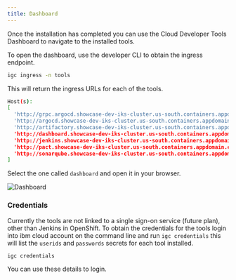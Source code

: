 ```yaml
---
title: Dashboard
---
```


Once the installation has completed you can use the Cloud Developer Tools Dashboard to navigate to the installed tools.

To open the dashboard,  use the developer CLI to obtain the ingress endpoint.

```bash
igc ingress -n tools
```

This will return the ingress URLs for each of the tools.

```bash
Host(s):
[
  'http://grpc.argocd.showcase-dev-iks-cluster.us-south.containers.appdomain.cloud',
  'http://argocd.showcase-dev-iks-cluster.us-south.containers.appdomain.cloud',
  'http://artifactory.showcase-dev-iks-cluster.us-south.containers.appdomain.cloud',
  'http://dashboard.showcase-dev-iks-cluster.us-south.containers.appdomain.cloud',
  'http://jenkins.showcase-dev-iks-cluster.us-south.containers.appdomain.cloud',
  'http://pact.showcase-dev-iks-cluster.us-south.containers.appdomain.cloud',
  'http://sonarqube.showcase-dev-iks-cluster.us-south.containers.appdomain.cloud'
]
```

Select the one called `dashboard` and open it in your browser.

![Dashboard](devcluster.png)

### Credentials

Currently the tools are not linked to a single sign-on service (future plan), other than Jenkins in OpenShift. 
To obtain the credentials for the tools login into ibm cloud account on the command line and run `igc credentials` this 
will list the `userids` and `passwords` secrets for each tool installed.
```bash
igc credentials
```

You can use these details to login.

